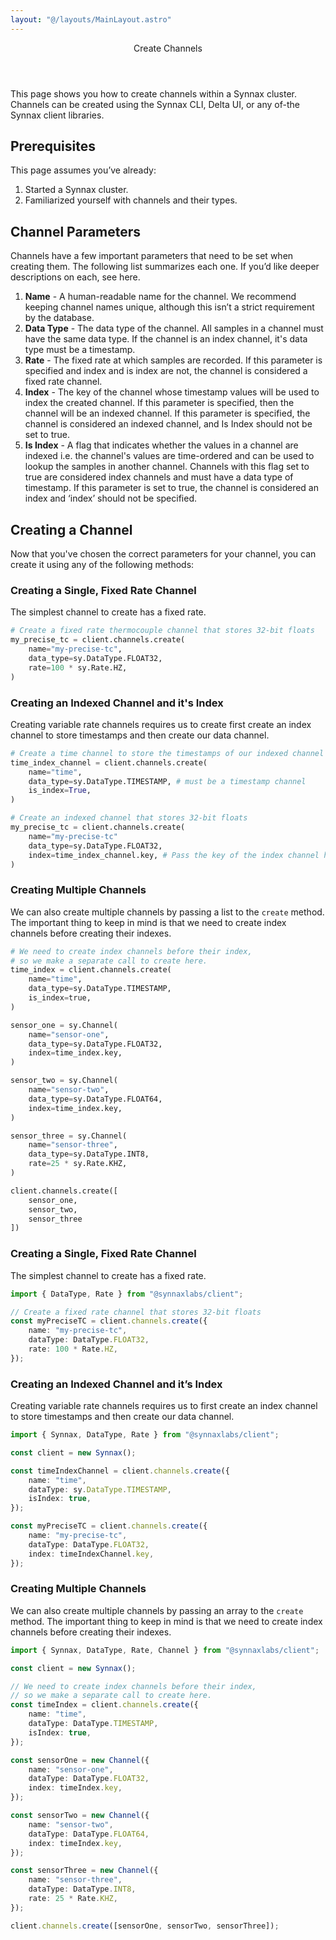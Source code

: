 ```yaml
---
layout: "@/layouts/MainLayout.astro"
---
```




<Header>
    <Header.Title>Create Channels</Header.Title>
</Header>

This page shows you how to create channels within a Synnax cluster. Channels can be created
using the Synnax CLI, Delta UI, or any of-the Synnax client libraries.

## Prerequisites

This page assumes you’ve already:

1. Started a Synnax cluster.
2. Familiarized yourself with channels and their types.

## Channel Parameters

Channels have a few important parameters that need to be set when creating them. The
following list summarizes each one. If you’d like deeper descriptions on each, see here.

1. **Name** - A human-readable name for the channel. We recommend keeping channel names
   unique, although this isn’t a strict requirement by the database.
2. **Data Type** - The data type of the channel. All samples in a channel must have the
   same data type. If the channel is an index channel, it's data type must be a timestamp.
3. **Rate** - The fixed rate at which samples are recorded. If this parameter is specified
   and index and is index are not, the channel is considered a fixed rate channel.
4. **Index** - The key of the channel whose timestamp values will be used to index the
   created channel. If this parameter is specified, then the channel will be an indexed
   channel. If this parameter is specified, the channel is considered an indexed channel,
   and Is Index should not be set to true.
5. **Is Index** - A flag that indicates whether the values in a channel are indexed i.e.
   the channel's values are time-ordered and can be used to lookup the samples
   in another channel. Channels with this flag set to true are considered index channels
   and must have a data type of timestamp. If this parameter is set to true, the channel
   is considered an index and ‘index’ should not be specified.

## Creating a Channel

Now that you've chosen the correct parameters for your channel, you can create it using
any of the following methods:

<ClientTabs>
<Fragment slot="python">

### Creating a Single, Fixed Rate Channel

The simplest channel to create has a fixed rate.

```python
# Create a fixed rate thermocouple channel that stores 32-bit floats
my_precise_tc = client.channels.create(
    name="my-precise-tc",
    data_type=sy.DataType.FLOAT32,
    rate=100 * sy.Rate.HZ,
)
```

### Creating an Indexed Channel and it's Index

Creating variable rate channels requires us to create first create an index channel to
store timestamps and then create our data channel.

```python
# Create a time channel to store the timestamps of our indexed channel
time_index_channel = client.channels.create(
    name="time",
    data_type=sy.DataType.TIMESTAMP, # must be a timestamp channel
    is_index=True,
)

# Create an indexed channel that stores 32-bit floats
my_precise_tc = client.channels.create(
    name="my-precise-tc"
    data_type=sy.DataType.FLOAT32,
    index=time_index_channel.key, # Pass the key of the index channel here.
)
```

### Creating Multiple Channels

We can also create multiple channels by passing a list to the `create` method. The
important thing to keep in mind is that we need to create index channels before creating
their indexes.

```python
# We need to create index channels before their index,
# so we make a separate call to create here.
time_index = client.channels.create(
    name="time",
    data_type=sy.DataType.TIMESTAMP,
    is_index=true,
)

sensor_one = sy.Channel(
    name="sensor-one",
    data_type=sy.DataType.FLOAT32,
    index=time_index.key,
)

sensor_two = sy.Channel(
    name="sensor-two",
    data_type=sy.DataType.FLOAT64,
    index=time_index.key,
)

sensor_three = sy.Channel(
    name="sensor-three",
    data_type=sy.DataType.INT8,
    rate=25 * sy.Rate.KHZ,
)

client.channels.create([
    sensor_one,
    sensor_two,
    sensor_three
])
```

</Fragment>

<Fragment slot="typescript">

### Creating a Single, Fixed Rate Channel

The simplest channel to create has a fixed rate.

```typescript
import { DataType, Rate } from "@synnaxlabs/client";

// Create a fixed rate channel that stores 32-bit floats
const myPreciseTC = client.channels.create({
    name: "my-precise-tc",
    dataType: DataType.FLOAT32,
    rate: 100 * Rate.HZ,
});
```

### Creating an Indexed Channel and it’s Index

Creating variable rate channels requires us to first create an index channel to store
timestamps and then create our data channel.

```typescript
import { Synnax, DataType, Rate } from "@synnaxlabs/client";

const client = new Synnax();

const timeIndexChannel = client.channels.create({
    name: "time",
    dataType: sy.DataType.TIMESTAMP,
    isIndex: true,
});

const myPreciseTC = client.channels.create({
    name: "my-precise-tc",
    dataType: DataType.FLOAT32,
    index: timeIndexChannel.key,
});
```

### Creating Multiple Channels

We can also create multiple channels by passing an array to the `create` method. The
important thing to keep in mind is that we need to create index channels before creating
their indexes.

```typescript
import { Synnax, DataType, Rate, Channel } from "@synnaxlabs/client";

const client = new Synnax();

// We need to create index channels before their index,
// so we make a separate call to create here.
const timeIndex = client.channels.create({
    name: "time",
    dataType: DataType.TIMESTAMP,
    isIndex: true,
});

const sensorOne = new Channel({
    name: "sensor-one",
    dataType: DataType.FLOAT32,
    index: timeIndex.key,
});

const sensorTwo = new Channel({
    name: "sensor-two",
    dataType: DataType.FLOAT64,
    index: timeIndex.key,
});

const sensorThree = new Channel({
    name: "sensor-three",
    dataType: DataType.INT8,
    rate: 25 * Rate.KHZ,
});

client.channels.create([sensorOne, sensorTwo, sensorThree]);
```

</Fragment>

</ClientTabs>
